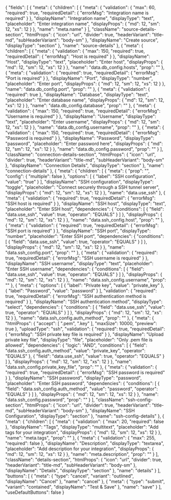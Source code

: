 {
    "fields": [
        {
            "meta": {
                "children": [
                    {
                        "meta": {
                            "validation": {
                                "max": 60,
                                "required": true,
                                "requiredDetail": {
                                    "errorMsg": "Integration name is required"
                                }
                            },
                            "displayName": "Integration name",
                            "displayType": "text",
                            "placeholder": "Enter integration name",
                            "displayProps": {
                                "md": 12,
                                "sm": 12,
                                "xs": 12
                            }
                        },
                        "name": "meta.name"
                    }
                ],
                "className": "source-details-section",
                "htmlProps": {
                    "icon": "url",
                    "divider": true,
                    "headerVariant": "title-md",
                    "subHeaderVariant": "body-sm"
                },
                "displayName": "Create source",
                "displayType": "section"
            },
            "name": "source-details"
        },
        {
            "meta": {
                "children": [
                    {
                        "meta": {
                            "validation": {
                                "max": 150,
                                "required": true,
                                "requiredDetail": {
                                    "errorMsg": "Host is required"
                                }
                            },
                            "displayName": "Host",
                            "displayType": "text",
                            "placeholder": "Enter host",
                            "displayProps": {
                                "md": 12,
                                "sm": 12,
                                "xs": 12
                            }
                        },
                        "name": "data.db_config.hosts",
                        "prop": ""
                    },
                    {
                        "meta": {
                            "validation": {
                                "required": true,
                                "requiredDetail": {
                                    "errorMsg": "Port is required"
                                }
                            },
                            "displayName": "Port",
                            "displayType": "number",
                            "placeholder": "Enter port",
                            "displayProps": {
                                "md": 12,
                                "sm": 12,
                                "xs": 12
                            }
                        },
                        "name": "data.db_config.port",
                        "prop": ""
                    },
                    {
                        "meta": {
                            "validation": {
                                "required": true
                            },
                            "displayName": "Database",
                            "displayType": "text",
                            "placeholder": "Enter database name",
                            "displayProps": {
                                "md": 12,
                                "sm": 12,
                                "xs": 12
                            }
                        },
                        "name": "data.db_config.database",
                        "prop": ""
                    },
                    {
                        "meta": {
                            "validation": {
                                "max": 150,
                                "required": true,
                                "requiredDetail": {
                                    "errorMsg": "Username is required"
                                }
                            },
                            "displayName": "Username",
                            "displayType": "text",
                            "placeholder": "Enter username",
                            "displayProps": {
                                "md": 12,
                                "sm": 12,
                                "xs": 12
                            }
                        },
                        "name": "data.db_config.username",
                        "prop": ""
                    },
                    {
                        "meta": {
                            "validation": {
                                "max": 150,
                                "required": true,
                                "requiredDetail": {
                                    "errorMsg": "Password is required"
                                }
                            },
                            "displayName": "Password",
                            "displayType": "password",
                            "placeholder": "Enter password here",
                            "displayProps": {
                                "md": 12,
                                "sm": 12,
                                "xs": 12
                            }
                        },
                        "name": "data.db_config.password",
                        "prop": ""
                    }
                ],
                "className": "connection-details-section",
                "htmlProps": {
                    "icon": "url",
                    "divider": true,
                    "headerVariant": "title-md",
                    "subHeaderVariant": "body-sm"
                },
                "displayName": "Connection Details",
                "displayType": "section"
            },
            "name": "connection-details"
        },
        {
            "meta": {
                "children": [
                    {
                        "meta": {
                            "prop": "",
                            "config": {
                                "multiple": false
                            },
                            "options": [
                                {
                                    "label": "SSH configuration",
                                    "value": "true"
                                }
                            ],
                            "displayName": "SSH configuration",
                            "displayType": "toggle",
                            "placeholder": "Connect securely through a SSH tunnel server",
                            "displayProps": {
                                "md": 12,
                                "sm": 12,
                                "xs": 12
                            }
                        },
                        "name": "data.use_ssh"
                    },
                    {
                        "meta": {
                            "validation": {
                                "required": true,
                                "requiredDetail": {
                                    "errorMsg": "SSH host is required"
                                }
                            },
                            "displayName": "SSH host",
                            "displayType": "text",
                            "placeholder": "Enter SSH host",
                            "dependencies": {
                                "conditions": [
                                    {
                                        "field": "data.use_ssh",
                                        "value": true,
                                        "operator": "EQUALS"
                                    }
                                ]
                            },
                            "displayProps": {
                                "md": 12,
                                "sm": 12,
                                "xs": 12
                            }
                        },
                        "name": "data.ssh_config.host",
                        "prop": ""
                    },
                    {
                        "meta": {
                            "validation": {
                                "required": true,
                                "requiredDetail": {
                                    "errorMsg": "SSH port is required"
                                }
                            },
                            "displayName": "SSH port",
                            "displayType": "number",
                            "placeholder": "Enter SSH port",
                            "dependencies": {
                                "conditions": [
                                    {
                                        "field": "data.use_ssh",
                                        "value": true,
                                        "operator": "EQUALS"
                                    }
                                ]
                            },
                            "displayProps": {
                                "md": 12,
                                "sm": 12,
                                "xs": 12
                            }
                        },
                        "name": "data.ssh_config.port",
                        "prop": ""
                    },
                    {
                        "meta": {
                            "validation": {
                                "required": true,
                                "requiredDetail": {
                                    "errorMsg": "SSH username is required"
                                }
                            },
                            "displayName": "SSH username",
                            "displayType": "text",
                            "placeholder": "Enter SSH username",
                            "dependencies": {
                                "conditions": [
                                    {
                                        "field": "data.use_ssh",
                                        "value": true,
                                        "operator": "EQUALS"
                                    }
                                ]
                            },
                            "displayProps": {
                                "md": 12,
                                "sm": 12,
                                "xs": 12
                            }
                        },
                        "name": "data.ssh_config.username",
                        "prop": ""
                    },
                    {
                        "meta": {
                            "options": [
                                {
                                    "label": "Private key",
                                    "value": "private_key"
                                },
                                {
                                    "label": "Password",
                                    "value": "password"
                                }
                            ],
                            "validation": {
                                "required": true,
                                "requiredDetail": {
                                    "errorMsg": "SSH authentication method is required"
                                }
                            },
                            "displayName": "SSH authentication method",
                            "displayType": "select",
                            "dependencies": {
                                "conditions": [
                                    {
                                        "field": "data.use_ssh",
                                        "value": true,
                                        "operator": "EQUALS"
                                    }
                                ]
                            },
                            "displayProps": {
                                "md": 12,
                                "sm": 12,
                                "xs": 12
                            }
                        },
                        "name": "data.ssh_config.auth_method",
                        "prop": ""
                    },
                    {
                        "meta": {
                            "htmlProps": {
                                "accept": [
                                    ".pem",
                                    ".key"
                                ],
                                "maxSize": 10000,
                                "preview": true
                            },
                            "uploadType": "ssh",
                            "validation": {
                                "required": true,
                                "requiredDetail": {
                                    "errorMsg": "SSH private key file is required"
                                }
                            },
                            "displayName": "Upload private key file",
                            "displayType": "file",
                            "placeholder": "Only .pem file is allowed",
                            "dependencies": {
                                "logic": "AND",
                                "conditions": [
                                    {
                                        "field": "data.ssh_config.auth_method",
                                        "value": "private_key",
                                        "operator": "EQUALS"
                                    },
                                    {
                                        "field": "data.use_ssh",
                                        "value": true,
                                        "operator": "EQUALS"
                                    }
                                ]
                            },
                            "displayProps": {
                                "md": 12,
                                "sm": 12,
                                "xs": 12
                            }
                        },
                        "name": "data.ssh_config.private_key_file",
                        "prop": ""
                    },
                    {
                        "meta": {
                            "validation": {
                                "required": true,
                                "requiredDetail": {
                                    "errorMsg": "SSH password is required"
                                }
                            },
                            "displayName": "SSH password",
                            "displayType": "password",
                            "placeholder": "Enter SSH password",
                            "dependencies": {
                                "conditions": [
                                    {
                                        "field": "data.ssh_config.auth_method",
                                        "value": "password",
                                        "operator": "EQUALS"
                                    }
                                ]
                            },
                            "displayProps": {
                                "md": 12,
                                "sm": 12,
                                "xs": 12
                            }
                        },
                        "name": "data.ssh_config.password",
                        "prop": ""
                    }
                ],
                "className": "ssh-config-section",
                "htmlProps": {
                    "icon": "url",
                    "divider": true,
                    "headerVariant": "title-md",
                    "subHeaderVariant": "body-sm"
                },
                "displayName": "SSH Configuration",
                "displayType": "section"
            },
            "name": "ssh-config-details"
        },
        {
            "meta": {
                "children": [
                    {
                        "meta": {
                            "validation": {
                                "max": 20,
                                "required": false
                            },
                            "displayName": "Tags",
                            "displayType": "multitext",
                            "placeholder": "Add tags for your integration",
                            "displayProps": {
                                "md": 12,
                                "sm": 12,
                                "xs": 12
                            }
                        },
                        "name": "meta.tags",
                        "prop": ""
                    },
                    {
                        "meta": {
                            "validation": {
                                "max": 255,
                                "required": false
                            },
                            "displayName": "Description",
                            "displayType": "textarea",
                            "placeholder": "Add description for your integration",
                            "displayProps": {
                                "md": 12,
                                "sm": 12,
                                "xs": 12
                            }
                        },
                        "name": "meta.description",
                        "prop": ""
                    }
                ],
                "className": "details-section",
                "htmlProps": {
                    "icon": "url",
                    "divider": true,
                    "headerVariant": "title-md",
                    "subHeaderVariant": "body-sm"
                },
                "displayName": "Details",
                "displayType": "section"
            },
            "name": "details"
        }
    ],
    "buttons": [
        {
            "meta": {
                "type": "cancel",
                "variant": "outlined",
                "displayName": "Cancel"
            },
            "name": "cancel"
        },
        {
            "meta": {
                "type": "submit",
                "variant": "contained",
                "displayName": "Test & Save"
            },
            "name": "save"
        }
    ],
    "useDefaultButtons": false
}